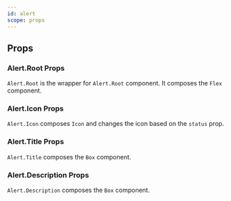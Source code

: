 ```yaml
---
id: alert
scope: props
---
```


## Props

### Alert.Root Props

`Alert.Root` is the wrapper for `Alert.Root` component. It composes the `Flex`
component.

<PropsTable of='AlertRoot' />

### Alert.Icon Props

`Alert.Icon` composes `Icon` and changes the icon based on the `status` prop.

### Alert.Title Props

`Alert.Title` composes the `Box` component.

### Alert.Description Props

`Alert.Description` composes the `Box` component.
